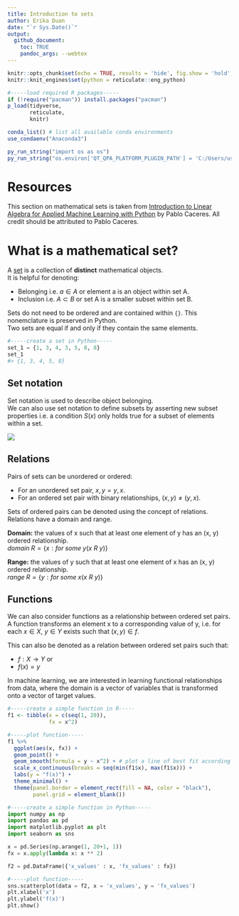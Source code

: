 ```yaml
---
title: Introduction to sets  
author: Erika Duan  
date: "`r Sys.Date()`"  
output: 
  github_document:
    toc: TRUE
    pandoc_args: --webtex 
---
```


```r
knitr::opts_chunk$set(echo = TRUE, results = 'hide', fig.show = 'hold', fig.align = 'center')
knitr::knit_engines$set(python = reticulate::eng_python)
```

```r
#-----load required R packages-----
if (!require("pacman")) install.packages("pacman") 
p_load(tidyverse,
       reticulate,
       knitr) 

conda_list() # list all available conda environments
use_condaenv("Anaconda3")

py_run_string("import os as os")
py_run_string("os.environ['QT_QPA_PLATFORM_PLUGIN_PATH'] = 'C:/Users/user/Anaconda3/Library/plugins/platforms'")
```


# Resources   

This section on mathematical sets is taken from [Introduction to Linear Algebra for Applied Machine Learning with Python](https://pabloinsente.github.io/intro-linear-algebra#sets) by Pablo Caceres. All credit should be attributed to Pablo Caceres.   


# What is a mathematical set?  

A [set](https://en.wikipedia.org/wiki/Set_(mathematics)) is a collection of **distinct** mathematical objects.     
It is helpful for denoting:

+ Belonging i.e. $a \in A$ or element a is an object within set A.     
+ Inclusion i.e. $A \subset B$ or set A is a smaller subset within set B.           

Sets do not need to be ordered and are contained within `{}`. This nonemclature is preserved in Python.     
Two sets are equal if and only if they contain the same elements.  

```python
#-----create a set in Python-----   
set_1 = {1, 3, 4, 3, 5, 8, 8}
set_1
#> {1, 3, 4, 5, 8}  
```


## Set notation    

Set notation is used to describe object belonging.    
We can also use set notation to define subsets by asserting new subset properties i.e. a condition $S(x)$ only holds true for a subset of elements within a set.    

![](https://github.com/erikaduan/Introductory-maths-in-R-and-Python/blob/master/02_figures/01_sets-notation.jpg)


## Relations  

Pairs of sets can be unordered or ordered:  

+ For an unordered set pair, $x, y = y, x$.     
+ For an ordered set pair with binary relationships, $(x, y) \neq (y,x)$.      

Sets of ordered pairs can be denoted using the concept of relations. Relations have a domain and range.  

**Domain:** the values of x such that at least one element of y has an (x, y) ordered relationship.      
$domain\;R = \{x: for\;some\;y(x\:R\:y)\}$     

**Range:** the values of y such that at least one element of x has an (x, y) ordered relationship.    
$range\;R = \{y: for\;some\;x(x\:R\:y)\}$   

   
## Functions   

We can also consider functions as a relationship between ordered set pairs.  
A function transforms an element x to a corresponding value of y, i.e. for each $x\in X$, $y\in Y$ exists such that $(x,y)\in f$.    

This can also be denoted as a relation between ordered set pairs such that:   

+ $f:X\to Y$ or
+ $f(x) = y$  

In machine learning, we are interested in learning functional relationships from data, where the domain is a vector of variables that is transformed onto a vector of target values.     
 
```r
#-----create a simple function in R-----  
f1 <- tibble(x = c(seq(1, 20)),
             fx = x^2)  

#-----plot function-----
f1 %>%
  ggplot(aes(x, fx)) +
  geom_point() +
  geom_smooth(formula = y ~ x^2) + # plot a line of best fit according to a formula  
  scale_x_continuous(breaks = seq(min(f1$x), max(f1$x))) +
  labs(y = "f(x)") + 
  theme_minimal() +
  theme(panel.border = element_rect(fill = NA, color = "black"),
        panel.grid = element_blank())
```


```python
#-----create a simple function in Python-----  
import numpy as np  
import pandas as pd  
import matplotlib.pyplot as plt  
import seaborn as sns  

x = pd.Series(np.arange(1, 20+1, 1))  
fx = x.apply(lambda x: x ** 2)

f2 = pd.DataFrame({'x_values' : x, 'fx_values' : fx})

#-----plot function-----
sns.scatterplot(data = f2, x = 'x_values', y = 'fx_values')
plt.xlabel('x')
plt.ylabel('f(x)')
plt.show()  
```

